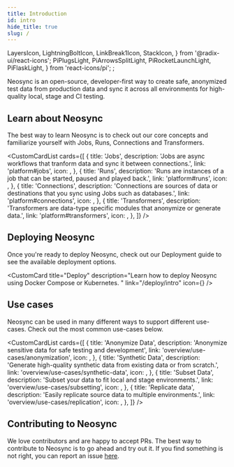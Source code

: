 ```yaml
---
title: Introduction
id: intro
hide_title: true
slug: /
---
```


  LayersIcon,
  LightningBoltIcon,
  LinkBreak1Icon,
  StackIcon,
} from '@radix-ui/react-icons';
  PiPlugsLight,
  PiArrowsSplitLight,
  PiRocketLaunchLight,
  PiFlaskLight,
} from 'react-icons/pi';
<DocPageHeader title="Welcome to the Neosync Docs" />;

Neosync is an open-source, developer-first way to create safe, anonymized test data from production data and sync it across all environments for high-quality local, stage and CI testing.

<HeroImage />

## Learn about Neosync

The best way to learn Neosync is to check out our core concepts and familiarize yourself with Jobs, Runs, Connections and Transformers.

<CustomCardList
  cards={[
    {
      title: 'Jobs',
      description:
        'Jobs are async workflows that tranform data and sync it between connections.',
      link: 'platform#jobs',
      icon: <StackIcon />,
    },
    {
      title: 'Runs',
      description:
        'Runs are instances of a job that can be started, paused and played back.',
      link: 'platform#runs',
      icon: <LayersIcon />,
    },
    {
      title: 'Connections',
      description:
        'Connections are sources of data or destinations that you sync using Jobs such as databases.',
      link: 'platform#connections',
      icon: <PiPlugsLight />,
    },
    {
      title: 'Transformers',
      description:
        'Transformers are data-type specific modules that anonymize or generate data.',
      link: 'platform#transformers',
      icon: <LightningBoltIcon />,
    },
  ]}
/>

## Deploying Neosync

Once you're ready to deploy Neosync, check out our Deployment guide to see the available deployment options.

<CustomCard
  title="Deploy"
  description="Learn how to deploy Neosync using Docker Compose or Kubernetes. "
  link="/deploy/intro"
  icon={<PiRocketLaunchLight />}
/>

## Use cases

Neosync can be used in many different ways to support different use-cases. Check out the most common use-cases below.

<CustomCardList
  cards={[
    {
      title: 'Anonymize Data',
      description: 'Anonymize sensitive data for safe testing and development',
      link: 'overview/use-cases/anonymization',
      icon: <LinkBreak1Icon />,
    },
    {
      title: 'Synthetic Data',
      description:
        'Generate high-quality synthetic data from existing data or from scratch.',
      link: 'overview/use-cases/synthetic-data',
      icon: <PiFlaskLight />,
    },
    {
      title: 'Subset Data',
      description: 'Subset your data to fit local and stage environments.',
      link: 'overview/use-cases/subsetting',
      icon: <BsFunnel />,
    },
    {
      title: 'Replicate data',
      description: 'Easily replicate source data to multiple environments.',
      link: 'overview/use-cases/replication',
      icon: <PiArrowsSplitLight />,
    },
  ]}
/>

## Contributing to Neosync

We love contributors and are happy to accept PRs. The best way to contribute to Neosync is to go ahead and try out it. If you find something is not right, you can report an issue [here](https://github.com/nucleuscloud/neosync/issues/new?assignees=&labels=bug&template=bug_report.md).
